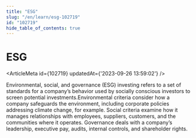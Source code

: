 ```yaml
---
title: "ESG"
slug: "/en/learn/esg-102719"
id: "102719"
hide_table_of_contents: true
---
```



# ESG

<ArticleMeta id={102719} updatedAt={'2023-09-26 13:59:02'} />
<div className='border-solid border-b border-t-0 my-4 border-[var(--ifm-color-gray-300)]' />

Environmental, social, and governance (ESG) investing refers to a set of standards for a company’s behavior used by socially conscious investors to screen potential investments.Environmental criteria consider how a company safeguards the environment, including corporate policies addressing climate change, for example. Social criteria examine how it manages relationships with employees, suppliers, customers, and the communities where it operates. Governance deals with a company’s leadership, executive pay, audits, internal controls, and shareholder rights.
